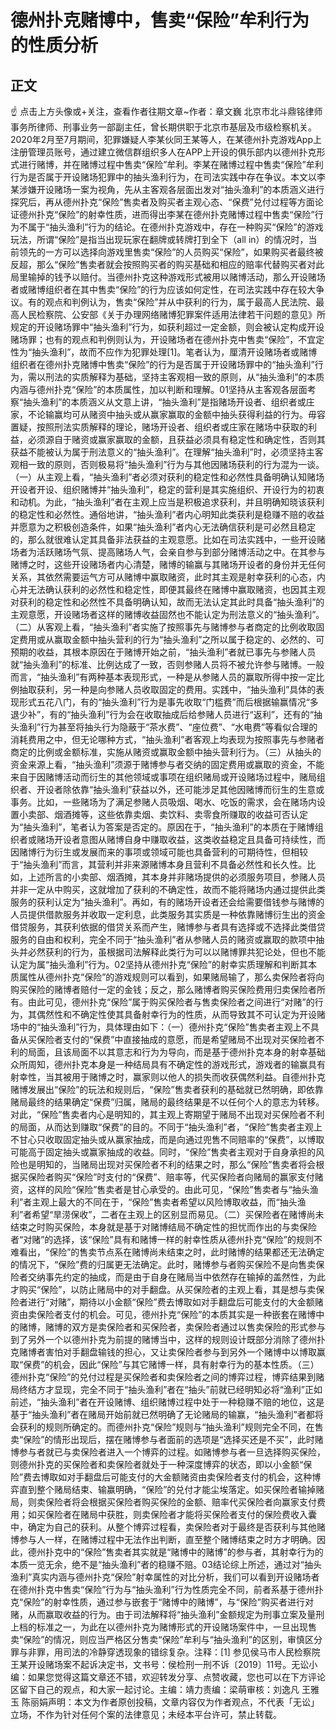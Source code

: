 # 德州扑克赌博中，售卖“保险”牟利行为的性质分析
## 正文
☝ 点击上方头像或+关注，查看作者往期文章~作者：章文巍 北京市北斗鼎铭律师事务所律师、刑事业务一部副主任，曾长期供职于北京市基层及市级检察机关。2020年2月至7月期间，犯罪嫌疑人李某伙同王某等人，在某德州扑克游戏App上注册管理员账号，通过建立微信群组织多人在APP上开设的俱乐部内以德州扑克形式进行赌博，并在赌博过程中售卖“保险”牟利。李某在赌博过程中售卖“保险”牟利行为是否属于开设赌场犯罪中的抽头渔利行为，在司法实践中存在争议。本文以李某涉嫌开设赌场一案为视角，先从主客观各层面出发对“抽头渔利”的本质涵义进行探究后，再从德州扑克“保险”售卖者及购买者主观心态、“保费”兑付过程等方面论证德州扑克“保险”的射幸性质，进而得出李某在德州扑克赌博过程中售卖“保险”行为不属于“抽头渔利”行为的结论。在德州扑克游戏中，存在一种购买“保险”的游戏玩法，所谓“保险”是指当出现玩家在翻牌或转牌打到全下（all in）的情况时，当前领先的一方可以选择向游戏里售卖“保险”的人员购买“保险”，如果购买者最终被反超，那么“保险”售卖者就会按照购买者的购买基础和相应的赔率代替购买者对此局里输掉的钱予以赔付。当德州扑克这种游戏形式被用以赌博活动，那么开设赌场者或赌博组织者在其中售卖“保险”的行为应该如何定性，在司法实践中存在较大争议。有的观点和判例认为，售卖“保险”并从中获利的行为，属于最高人民法院、最高人民检察院、公安部《关于办理网络赌博犯罪案件适用法律若干问题的意见》所规定的开设赌场罪中“抽头渔利”行为，如获利超过一定金额，则会被认定构成开设赌场罪；也有的观点和判例则认为，开设赌场者在德州扑克中售卖“保险”，不宜定性为“抽头渔利”，故而不应作为犯罪处理[1]。笔者认为，厘清开设赌场者或赌博组织者在德州扑克赌博中售卖“保险”的行为是否属于开设赌场罪中的“抽头渔利”行为，需以刑法的实质解释为基础，坚持主客观相一致的原则，从“抽头渔利”的本质内涵与德州扑克“保险”的本质属性，加以判断和理解。01坚持从主客观各层面考察“抽头渔利”的本质涵义从文意上讲，“抽头渔利”是指赌场开设者、组织者或庄家，不论输赢均可从赌资中抽头或从赢家赢取的金额中抽头获得利益的行为。毋容置疑，按照刑法实质解释的理论，赌场开设者、组织者或庄家在赌场中获取的利益，必须源自于赌资或赢家赢取的金额，且获益必须具有稳定性和确定性，否则其获益不能被认为属于刑法意义的“抽头渔利”。在理解“抽头渔利”时，必须坚持主客观相一致的原则，否则极易将“抽头渔利”行为与其他因赌场获利的行为混为一谈。（一）从主观上看，“抽头渔利”者必须对获利的稳定性和必然性具备明确认知赌场开设者开设、组织赌博并“抽头渔利”，稳定的营利是其实施组织、开设行为的初衷和动机。为此，“抽头渔利”者在主观上应当是积极追求获利，并且明确知晓该获利的稳定性和必然性。通俗地讲，“抽头渔利”者内心明知此类获利是稳赚不赔的收益并愿意为之积极创造条件，如果“抽头渔利”者内心无法确信获利是可必然且稳定的，那么就很难认定其具备非法获益的主观意愿。比如在司法实践中，一些开设赌场者为活跃赌场气氛、提高赌场人气，会亲自参与到部分赌博活动之中。在其参与赌博之时，这些开设赌场者内心清楚，赌博的输赢与其赌场开设者的身份并无任何关系，其依然需要运气方可从赌博中赢取赌资，此时其主观是射幸获利的心态，内心并无法确认获利的必然性和稳定性，即便其最终在赌博中赢取赌资，也因其主观对获利的稳定性和必然性不具备明确认知，故而无法认定其此时具备“抽头渔利”的主观意愿，开设赌场者这样的赌博收益固然也不能认定为刑法意义的“抽头渔利”。（二）从客观上看，“抽头渔利”者实施了按照事先与赌博参与者商定的比例收取固定费用或从赢取金额中抽头营利的行为“抽头渔利”之所以属于稳定的、必然的、可预期的收益，其根本原因在于赌博开始之前，“抽头渔利”者就已事先与参赌人员就“抽头渔利”的标准、比例达成了一致，否则参赌人员将不被允许参与赌博。一般而言，“抽头渔利”有两种基本表现形式，一种是从参赌人员的赢取所得中按一定比例抽取获利，另一种是向参赌人员收取固定的费用。实践中，“抽头渔利”具体的表现形式五花八门，有的“抽头渔利”行为是事先收取“门槛费”而后根据输赢情况“多退少补”，有的“抽头渔利”行为会在收取抽成后给参赌人员进行“返利”，还有的“抽头渔利”行为甚至将抽头行为隐蔽于“茶水费”、“座位费”、“水电费”等看似合理的消耗费用之中，但无论哪种方式，“抽头渔利”者客观上均表现为按照事先与参赌者商定的比例或金额标准，实施从赌资或赢取金额中抽头营利行为。（三）从抽头的资金来源上看，“抽头渔利”须源于赌博参与者交纳的固定费用或赢取的资金，不能来自于因赌博活动而衍生的其他领域或事项在组织赌局或开设赌场过程中，赌局组织者、开设者除依靠“抽头渔利”获益以外，还可能涉足其他因赌博而衍生的生意或事务。比如，一些赌场为了满足参赌人员吸烟、喝水、吃饭的需求，会在赌场内设置小卖部、烟酒摊等，这些依靠卖烟、卖饮料、卖零食所赚取的收益可否认定为“抽头渔利”，笔者认为答案是否定的。原因在于，“抽头渔利”的本质在于赌博组织者或赌场开设者意图从赌博自身中赚取收益，这类收益稳定且具备可持续性，而因赌博行为衍生或发展而来的事项或领域可能也具备营利的可期待性，但相较于“抽头渔利”而言，其营利并非来源赌博本身且营利不具备必然性和长久性。比如，上述所言的小卖部、烟酒摊，其本身并非赌场提供的必须服务项目，参赌人员并非一定从中购买，这就增加了获利的不确定性，故而不能将赌场内通过提供此类服务的获利认定为“抽头渔利”。再如，有的赌场开设者还会给需要借钱参与赌博的人员提供借款服务并收取一定利息，此类服务其实质是一种依靠赌博衍生出的资金借贷服务，其获利依据的借贷关系而产生，赌博参与者具有选择或不选择此类借贷服务的自由和权利，完全不同于“抽头渔利”者从参赌人员的赌资或赢取的款项中抽头并必然获利的行为，虽根据司法解释此类行为可以以赌博罪共犯论处，但也不能认定为属“抽头渔利”行为。02坚持从德州扑克“保险”的射幸实质理解和判断其本质属性从德州扑克“保险”的游戏规则可以看到，如果赌局输了，那么卖保险者将向购买保险的赌博者赔付一定的金钱；反之，那么赌博者购买保险费用归卖保险者所有。由此可见，德州扑克“保险”属于购买保险者与售卖保险者之间进行“对赌”的行为，其偶然性和不确定性使其具备射幸行为的性质，从而导致其不可认定为开设赌场中的“抽头渔利”行为，具体理由如下：（一）德州扑克“保险”售卖者主观上不具备从买保险者支付的“保费”中直接抽成的意愿，而是希望赌局不出现对买保险者不利的局面，且该局面不以其意志和行为为导向，而是基于德州扑克本身的射幸基础众所周知，德州扑克本身是一种结局具有不确定性的游戏形式，游戏者的输赢具有射幸性，当其被用于赌博之时，赢家则以他人的损失而收获偶然利益。自德州扑克赌博发展出“保险”的玩法和规则后，“保险”售卖者获利的基础就已然明确，即依靠赌局最终的结果确定“保费”归属，赌局的最终结果是不以任何个人的意志为转移。对此，“保险”售卖者内心是明知的，其主观上寄期望于赌局不出现对买保险者不利的局面，从而达到赚取“保费”的目的。不同于“抽头渔利”者，“保险”售卖者主观上不甘心只收取固定抽头或从赢家抽成，而是向通过兜售不同赔率的“保费”，以博取可能高于固定抽头或赢家抽成的收益。同时，“保险”售卖者主观对于自身承担的风险也是明知的，当赌局出现对买保险者不利的结果之时，那么“保险”售卖者将会根据买保险者购买“保险”时支付的“保费”、赔率等，代买保险者向赌局的赢家支付赌资，这样的风险“保险”售卖者是甘心承受的。由此可见，“保险”售卖者与“抽头渔利”者主观上最大的不同在于，“保险”售卖者希望以风险博取收益，而“抽头渔利”者希望“旱涝保收”，二者在主观上的区别显而易见。（二）买保险者在赌博尚未结束之时购买保险，本身就是基于对赌博结局不确定性的担忧而作出的与卖保险者“对赌”的选择，该“保险”具有和赌博一样的射幸性质从德州扑克“保险”的规则不难看出，“保险”的售卖节点系在赌博尚未结束之时，此时赌博的结果都还无法确定的情况下，“保险”费的归属更无法确定。此时，赌博参与者购买保险不是向售卖保险者交纳事先约定的抽成，而是由于自身在赌局当中依然存在输掉的盖然性，为此才购买“保险”，以防止赌局中的对手翻盘。从买保险者的主观上看，其是想与卖保险者进行“对赌”，期待以小金额“保险”费去博取如对手翻盘后可能支付的大金额赌资由卖保险者支付的机会。可见，德州扑克“保险”的本质其实是一种嵌套在赌博中的赌博，赌博的双方是卖保险者和买保险者，卖保险者通过以售卖保险的形式参与到了另外一个以德州扑克为前提的赌博当中，这样的规则设计既部分消除了德州扑克赌博者害怕对手翻盘输钱的担心，又让卖保险者参与到另外一个赌博中以博取赢取“保费”的机会，因此“保险”与其它赌博一样，具有射幸行为的基本性质。（三）德州扑克“保险”的兑付过程是买保险者和卖保险者之间的博弈过程，博弈结果到赌局终结方才显现，完全不同于“抽头渔利”者在“抽头”前就已经明知必将“渔利”正如前述，“抽头渔利”者在开设赌博、组织赌博过程中处于一种稳赚不赔的地位，这是基于“抽头渔利”者在赌局开始前就已然明确了无论赌局的输赢，“抽头渔利”者都将会获利的规则所确定的。而德州扑克“保险”规则与“抽头渔利”规则完全不同，在售卖“保险”的情形出现后，摆在赌博参与者面前的选项是“选择买还是不买”，此时赌博参与者就已与卖保险者进入一个博弈的过程。如赌博参与者一旦选择购买保险，则德州扑克的买保险者和卖保险者就处于一种深度博弈的状态，即以小金额“保险”费去博取如对手翻盘后可能支付的大金额赌资由卖保险者支付的机会，这种博弈直到整个赌局结束、输赢明确，“保险”的兑付才能尘埃落定。如买保险者输掉赌局，则卖保险者将会根据买保险者购买保险的金额、赔率代买保险者向赢家支付费用；如买保险者在赌局中获胜，则卖保险者才能将买保险者支付的保险费收入囊中，确定为自己的获利。从整个博弈过程看，卖保险者对于最终是否获利与其他赌博参与人一样，在赌博过程中无法作出判断，直至整个赌博结束之时方才明确。因此，德州扑克中的“保险”售卖者其实就是“赌博中的赌博”的参与者，其射幸行为的本质一览无余，绝不是“抽头渔利”者的稳赚不赔。03结论综上所述，通过对“抽头渔利”真实内涵与德州扑克“保险”射幸属性的对比分析，我们可以看到开设赌场者在德州扑克中售卖“保险”行为与“抽头渔利”行为性质完全不同，前者系基于德州扑克“保险”的射幸性质，通过参与嵌套于“赌博中的赌博”，与“保险”购买者进行对赌，从而赢取收益的行为。由于司法解释将“抽头渔利”金额规定为刑事立案及量刑上档的标准之一，为此在以德州扑克为赌博形式的开设赌场案件中，一旦出现售卖“保险”的情况，则应当严格区分售卖“保险”牟利与“抽头渔利”的区别，审慎区分罪与非罪，用司法的冷静穿透现象的错综复杂。注释：[1] 参见侯马市人民检察院王某开设赌场案不起诉决定书，文书号：侯检刑一刑不诉〔2019〕11号。无讼小编：如果您觉得这篇文章还不错，欢迎转发分享、点赞收藏，您也可以在下方评论区留下自己的观点，和大家一起讨论。主编：靖力责编：梁萌审核：刘逸凡 王雅玉 陈丽娟声明：本文为作者原创投稿，文章内容仅为作者观点，不代表「无讼」立场，不作为针对任何个案的法律意见；未经本平台许可，禁止转载。